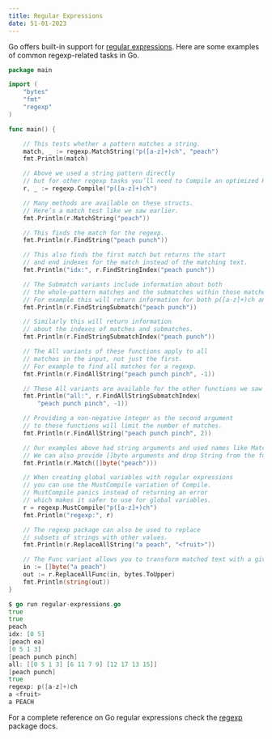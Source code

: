 ```yaml
---
title: Regular Expressions 
date: 51-01-2023
---
```

Go offers built-in support for [regular expressions](https://en.wikipedia.org/wiki/Regular_expression). Here are some examples of common regexp-related tasks in Go.

```go
package main

import (
    "bytes"
    "fmt"
    "regexp"
)

func main() {

    // This tests whether a pattern matches a string.
    match, _ := regexp.MatchString("p([a-z]+)ch", "peach")
    fmt.Println(match)

    // Above we used a string pattern directly
    // but for other regexp tasks you’ll need to Compile an optimized Regexp struct.
    r, _ := regexp.Compile("p([a-z]+)ch")

    // Many methods are available on these structs.
    // Here’s a match test like we saw earlier.
    fmt.Println(r.MatchString("peach"))

    // This finds the match for the regexp.
    fmt.Println(r.FindString("peach punch"))

    // This also finds the first match but returns the start 
    // and end indexes for the match instead of the matching text.
    fmt.Println("idx:", r.FindStringIndex("peach punch"))

    // The Submatch variants include information about both 
    // the whole-pattern matches and the submatches within those matches.
    // For example this will return information for both p([a-z]+)ch and ([a-z]+).
    fmt.Println(r.FindStringSubmatch("peach punch"))

    // Similarly this will return information 
    // about the indexes of matches and submatches.
    fmt.Println(r.FindStringSubmatchIndex("peach punch"))

    // The All variants of these functions apply to all 
    // matches in the input, not just the first.
    // For example to find all matches for a regexp.
    fmt.Println(r.FindAllString("peach punch pinch", -1))

    // These All variants are available for the other functions we saw above as well.
    fmt.Println("all:", r.FindAllStringSubmatchIndex(
        "peach punch pinch", -1))

    // Providing a non-negative integer as the second argument
    // to these functions will limit the number of matches.
    fmt.Println(r.FindAllString("peach punch pinch", 2))

    // Our examples above had string arguments and used names like MatchString.
    // We can also provide []byte arguments and drop String from the function name.
    fmt.Println(r.Match([]byte("peach")))

    // When creating global variables with regular expressions
    // you can use the MustCompile variation of Compile.
    // MustCompile panics instead of returning an error
    // which makes it safer to use for global variables.
    r = regexp.MustCompile("p([a-z]+)ch")
    fmt.Println("regexp:", r)

    // The regexp package can also be used to replace
    // subsets of strings with other values.
    fmt.Println(r.ReplaceAllString("a peach", "<fruit>"))

    // The Func variant allows you to transform matched text with a given function.
    in := []byte("a peach")
    out := r.ReplaceAllFunc(in, bytes.ToUpper)
    fmt.Println(string(out))
}
```

```go
$ go run regular-expressions.go
true
true
peach
idx: [0 5]
[peach ea]
[0 5 1 3]
[peach punch pinch]
all: [[0 5 1 3] [6 11 7 9] [12 17 13 15]]
[peach punch]
true
regexp: p([a-z]+)ch
a <fruit>
a PEACH
```
For a complete reference on Go regular expressions check the [regexp](https://pkg.go.dev/regexp) package docs.

